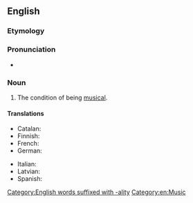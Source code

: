 ==English==

===Etymology===
{{suffix|lang=en|musical|ity}}

===Pronunciation===
* {{IPA|/ˌmjuzɪˈkælɪti/|lang=en}}

===Noun===
{{en-noun|~|musicalities}}

# The condition of being [[musical]].

====Translations====
{{trans-top|condition of being musical}}
* Catalan: {{t+|ca|musicalitat|f}}
* Finnish: {{t+|fi|musikaalisuus}}
* French: {{t+|fr|musicalité}}
* German: {{t|de|Musicalität}}
{{trans-mid}}
* Italian: {{t|it|musicalità|f}}
* Latvian: {{t|lv|muzikalitāte}}
* Spanish: {{t+|es|musicalidad|f}}
{{trans-bottom}}

[[Category:English words suffixed with -ality]]
[[Category:en:Music]]